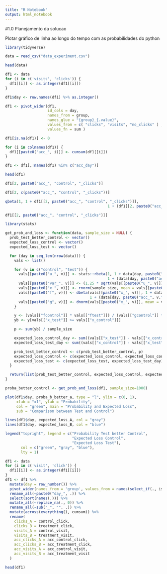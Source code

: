 ```yaml
---
title: "R Notebook"
output: html_notebook
---
```


#1.0 Planejamento da solucao

Plotar gráfico de linha ao longo do tempo com as probabilidades do python



```r
library(tidyverse)

```



```r
data = read_csv("data_experiment.csv")

head(data)

```

```r

df1 <- data
for (i in c('visits', 'clicks')) {
  df1[[i]] <- as.integer(df1[[i]])
}

df1$day <- row.names(df1) %>% as.integer()

df1 <- pivot_wider(df1, 
                   id_cols = day, 
                   names_from = group, 
                   names_glue = "{group}_{.value}",
                   values_from = c( "clicks", "visits", "no_clicks" ) , 
                   values_fn = sum )

df1[is.na(df1)] <- 0

for (i in colnames(df1)) {
  df1[[paste0("acc_", i)]] <- cumsum(df1[[i]])
}

df1 <- df1[,!names(df1) %in% c("acc_day")]

head(df1)


```

```r
df1[2, paste0("acc_", "control", "_clicks")]
```
```r
df1[2, c(paste0("acc_", "control", "_clicks"))]
```



```r

qbeta(1, 1 + df1[[2, paste0("acc_", "control", "_clicks")]], 
                                              1 + (df1[[2, paste0("acc_", "control","_visits")]] - df1[[2, paste0("acc_", "control", "_clicks")]]))


```

```r
df1[[2, paste0("acc_", "control", "_clicks")]]
```




```r
library(stats)

get_prob_and_loss <- function(data, sample_size = NULL) {
  prob_test_better_control <- vector()
  expected_loss_control <- vector()
  expected_loss_test <- vector()

  for (day in seq_len(nrow(data))) {
    vals <- list()

    for (v in c("control", "test")) {
      vals[[paste0("u_", v)]] <- stats::rbeta(1, 1 + data[day, paste0("acc_", v, "_clicks")], 
                                              1 + (data[day, paste0("acc_", v,"_visits")] - data[day, paste0("acc_", v, "_clicks")]))
      vals[[paste0("var_", v)]] <- (1.25 * sqrt(vals[[paste0("u_", v)]] * (1 - vals[[paste0("u_", v)]])))
      vals[[paste0("x_", v)]] <- rnorm(sample_size, mean = vals[[paste0("u_", v)]], sd = vals[[paste0("var_", v)]])
      vals[[paste0("f", v)]] <- dbeta(vals[[paste0("x_", v)]], 1 + data[day, paste0("acc_", v, "_clicks")], 
                                      1 + (data[day, paste0("acc_", v,"_visits")] - data[day, paste0("acc_", v, "_clicks")]))
      vals[[paste0("g", v)]] <- dnorm(vals[[paste0("x_", v)]], mean = vals[[paste0("u_", v)]], sd = vals[[paste0("var_", v)]])
    }

    y <- (vals[["fcontrol"]] * vals[["ftest"]]) / (vals[["gcontrol"]] * vals[["gtest"]])
    yb <- y[vals[["x_test"]] >= vals[["x_control"]]]

    p <- sum(yb) / sample_size

    expected_loss_control_day <- sum((vals[["x_test"]] - vals[["x_control"]]) * y[vals[["x_test"]] >= vals[["x_control"]]]) / sample_size
    expected_loss_test_day <- sum((vals[["x_control"]] - vals[["x_test"]]) * y[vals[["x_control"]] >= vals[["x_test"]]]) / sample_size

    prob_test_better_control <- c(prob_test_better_control, p)
    expected_loss_control <- c(expected_loss_control, expected_loss_control_day)
    expected_loss_test <- c(expected_loss_test, expected_loss_test_day)
  }

  return(list(prob_test_better_control, expected_loss_control, expected_loss_test))
}

proba_better_control <- get_prob_and_loss(df1, sample_size=1000)
```






```r


plot(df1$day, proba_b_better_a, type = "l", ylim = c(0, 1),
     xlab = "x1", ylab = "Probability",
     col = "green", main = "Probability and Expected Loss",
     sub = "Comparison between Test and Control")

lines(df1$day, expected_loss_A, col = "gray")
lines(df1$day, expected_loss_B, col = "blue")

legend("topright", legend = c("Probability Test better Control",
                              "Expected Loss Control",
                              "Expected Loss Test"),
       col = c("green", "gray", "blue"),
       lty = 1)
```





```r
df1 <- data
for (i in c('visit', 'click')) {
  df1[[i]] <- as.integer(df1[[i]])
}
df1 <- df1 %>% 
  mutate(day = row_number()) %>% 
  pivot_wider(names_from = 'group', values_from = names(select_if(., is.numeric)), values_fn = sum) %>% 
  rename_all(~paste0("day_", .)) %>% 
  select(sort(names(.))) %>% 
  mutate_all(~replace_na(., 0)) %>% 
  rename_all(~sub("_", "", .)) %>% 
  mutate(across(everything(), cumsum)) %>% 
  rename(
    clicks_A = control_click,
    clicks_B = treatment_click,
    visits_A = control_visit,
    visits_B = treatment_visit,
    acc_clicks_A = acc_control_click,
    acc_clicks_B = acc_treatment_click,
    acc_visits_A = acc_control_visit,
    acc_visits_B = acc_treatment_visit
  )
```

```r
head(df1)
```



